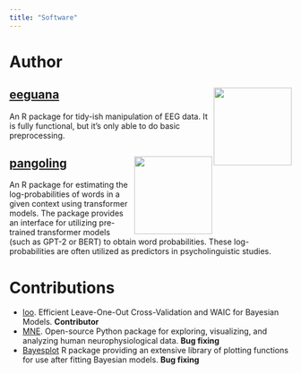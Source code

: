 ```yaml
---
title: "Software"
---
```


# Author

## [eeguana](https://bruno.nicenboim.me/eeguana/) <a href="http://bruno.nicenboim.me/eeguana/"><img src="http://bruno.nicenboim.me/eeguana/reference/figures/logo.png" align="right" height="139" /></a>

An R package for tidy-ish manipulation of EEG data. It is fully functional, but it's only able to do basic preprocessing. 


## [pangoling](https://bruno.nicenboim.me/pangoling/) <a href="http://bruno.nicenboim.me/pangoling/"><img src="http://bruno.nicenboim.me/pangoling/reference/figures/logo.png" align="right" height="139" /></a>

An R package for estimating the log-probabilities of words in a given context using transformer models. The package provides an interface for utilizing pre-trained transformer models (such as GPT-2 or BERT) to obtain word probabilities. These log-probabilities are often utilized as predictors in psycholinguistic studies.


# Contributions

-  [loo](https://cran.r-project.org/web/packages/loo/). Efficient Leave-One-Out Cross-Validation and WAIC for Bayesian Models. **Contributor**
-  [MNE](https://mne.tools/). Open-source Python package for exploring, visualizing, and analyzing human neurophysiological data. **Bug fixing**
- [Bayesplot](https://github.com/stan-dev) R package providing an extensive library of plotting functions for use after fitting Bayesian models. **Bug fixing**
